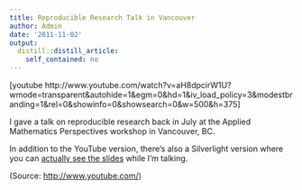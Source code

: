 ```yaml
---
title: Reproducible Research Talk in Vancouver
author: Admin
date: '2011-11-02'
output:
  distill::distill_article:
    self_contained: no
---
```


[youtube http://www.youtube.com/watch?v=aH8dpcirW1U?wmode=transparent&autohide=1&egm=0&hd=1&iv\_load\_policy=3&modestbranding=1&rel=0&showinfo=0&showsearch=0&w=500&h=375]

I gave a talk on reproducible research back in July at the Applied Mathematics Perspectives workshop in Vancouver, BC.

In addition to the YouTube version, there&#8217;s also a Silverlight version where you can <a href="http://mediasite.mediagroup.ubc.ca/MediaGroup/Viewer/?peid=1c8f6b5a331546ed9f28631239d8b24d1d" target="_blank">actually see the slides</a> while I&#8217;m talking.

<div class="attribution">
  (<span>Source:</span> <a href="http://www.youtube.com/">http://www.youtube.com/</a>)
</div>
